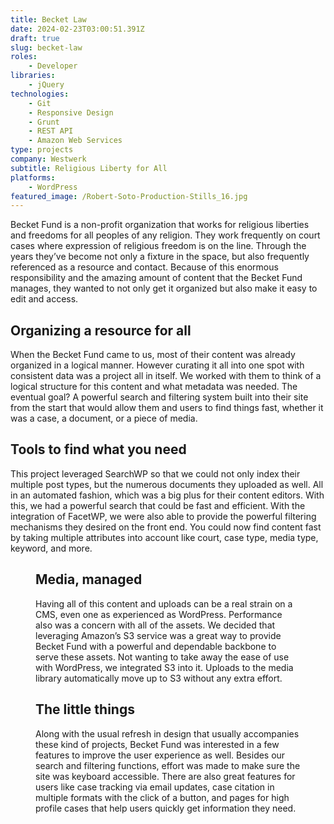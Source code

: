 ```yaml
---
title: Becket Law
date: 2024-02-23T03:00:51.391Z
draft: true
slug: becket-law
roles:
    - Developer
libraries:
    - jQuery
technologies:
    - Git
    - Responsive Design
    - Grunt
    - REST API
    - Amazon Web Services
type: projects
company: Westwerk
subtitle: Religious Liberty for All
platforms:
    - WordPress
featured_image: /Robert-Soto-Production-Stills_16.jpg
---
```

Becket Fund is a non-profit organization that works for religious liberties and freedoms for all peoples of any religion. They work frequently on court cases where expression of religious freedom is on the line. Through the years they’ve become not only a fixture in the space, but also frequently referenced as a resource and contact. Because of this enormous responsibility and the amazing amount of content that the Becket Fund manages, they wanted to not only get it organized but also make it easy to edit and access.


## Organizing a resource for all

When the Becket Fund came to us, most of their content was already organized in a logical manner. However curating it all into one spot with consistent data was a project all in itself. We worked with them to think of a logical structure for this content and what metadata was needed. The eventual goal? A powerful search and filtering system built into their site from the start that would allow them and users to find things fast, whether it was a case, a document, or a piece of media.

<Devices
	phone="/src/assets/images/posts/becket-law-small.png"
	tablet="/src/assets/images/posts/becket-law-medium.png"
	desktop="/src/assets/images/posts/becket-law-large.png"
	caption="Responsive design screenshots for multiple devices for Becket Law."
/>

## Tools to find what you need

This project leveraged SearchWP so that we could not only index their multiple post types, but the numerous documents they uploaded as well. All in an automated fashion, which was a big plus for their content editors. With this, we had a powerful search that could be fast and efficient. With the integration of FacetWP, we were also able to provide the powerful filtering mechanisms they desired on the front end. You could now find content fast by taking multiple attributes into account like court, case type, media type, keyword, and more.

<Figure caption="Using a faceted search, cases on Becket Law are much easier to find for users." src="/src/assets/images/posts/becket-law-cases.png" alt="Screenshot of the Becket Law cases search UI." width="1920" height="1080" />

## Media, managed

Having all of this content and uploads can be a real strain on a CMS, even one as experienced as WordPress. Performance also was a concern with all of the assets. We decided that leveraging Amazon’s S3 service was a great way to provide Becket Fund with a powerful and dependable backbone to serve these assets. Not wanting to take away the ease of use with WordPress, we integrated S3 into it. Uploads to the media library automatically move up to S3 without any extra effort.


## The little things

Along with the usual refresh in design that usually accompanies these kind of projects, Becket Fund was interested in a few features to improve the user experience as well. Besides our search and filtering functions, effort was made to make sure the site was keyboard accessible. There are also great features for users like case tracking via email updates, case citation in multiple formats with the click of a button, and pages for high profile cases that help users quickly get information they need.
